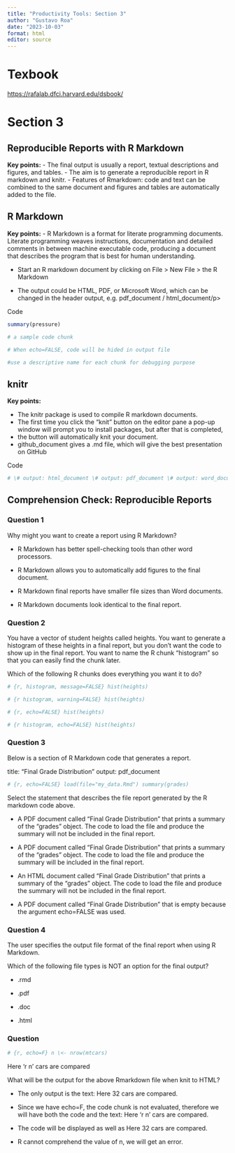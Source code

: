 ```yaml
---
title: "Productivity Tools: Section 3"
author: "Gustavo Roa"
date: "2023-10-03"
format: html
editor: source
---
```


# Texbook

<https://rafalab.dfci.harvard.edu/dsbook/>

# Section 3

## Reproducible Reports with R Markdown

**Key points:** - The final output is usually a report, textual descriptions and figures, and tables. - The aim is to generate a reproducible report in R markdown and knitr. - Features of Rmarkdown: code and text can be combined to the same document and figures and tables are automatically added to the file.

## R Markdown

**Key points:** - R Markdown is a format for literate programming documents. Literate programming weaves instructions, documentation and detailed comments in between machine executable code, producing a document that describes the program that is best for human understanding.

-   Start an R markdown document by clicking on File \> New File \> the R Markdown

-   The output could be HTML, PDF, or Microsoft Word, which can be changed in the header output, e.g. pdf_document / html_document/p\>

Code

```r
summary(pressure)

# a sample code chunk

# When echo=FALSE, code will be hided in output file

#use a descriptive name for each chunk for debugging purpose

```

## knitr

**Key points:**

-   The knitr package is used to compile R markdown documents.
-   The first time you click the "knit" button on the editor pane a pop-up window will prompt you to install packages, but after that is completed,
-   the button will automatically knit your document.
-   github_document gives a .md file, which will give the best presentation on GitHub

Code

```r
# \# output: html_document \# output: pdf_document \# output: word_document \# output: github_document

```

## Comprehension Check: Reproducible Reports

### Question 1

Why might you want to create a report using R Markdown?

-   R Markdown has better spell-checking tools than other word processors.

-   R Markdown allows you to automatically add figures to the final document.

-   R Markdown final reports have smaller file sizes than Word documents.

-   R Markdown documents look identical to the final report.

### Question 2

You have a vector of student heights called heights. You want to generate a histogram of these heights in a final report, but you don't want the code to show up in the final report. You want to name the R chunk "histogram" so that you can easily find the chunk later.

Which of the following R chunks does everything you want it to do?

```r
# {r, histogram, message=FALSE} hist(heights)

# {r histogram, warning=FALSE} hist(heights)

# {r, echo=FALSE} hist(heights)

# {r histogram, echo=FALSE} hist(heights)
```

### Question 3

Below is a section of R Markdown code that generates a report.

title: "Final Grade Distribution" output: pdf_document

```r
# {r, echo=FALSE} load(file="my_data.Rmd") summary(grades)

```

Select the statement that describes the file report generated by the R markdown code above.

-   A PDF document called "Final Grade Distribution" that prints a summary of the "grades" object. The code to load the file and produce the summary will not be included in the final report.

-   A PDF document called "Final Grade Distribution" that prints a summary of the "grades" object. The code to load the file and produce the summary will be included in the final report.

-   An HTML document called "Final Grade Distribution" that prints a summary of the "grades" object. The code to load the file and produce the summary will not be included in the final report.

-   A PDF document called "Final Grade Distribution" that is empty because the argument echo=FALSE was used.

### Question 4

The user specifies the output file format of the final report when using R Markdown.

Which of the following file types is NOT an option for the final output?

-   .rmd

-   .pdf

-   .doc

-   .html

### Question

```r
# {r, echo=F} n \<- nrow(mtcars)
```

Here 'r n' cars are compared

What will be the output for the above Rmarkdown file when knit to HTML?

-   The only output is the text: Here 32 cars are compared.

-   Since we have echo=F, the code chunk is not evaluated, therefore we will have both the code and the text: Here 'r n' cars are compared.

-   The code will be displayed as well as Here 32 cars are compared.

-   R cannot comprehend the value of n, we will get an error.
